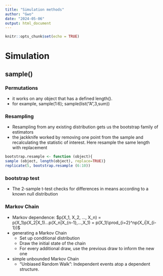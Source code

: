 ```yaml
---
title: "Simulation methods"
author: "Gwo"
date: "2024-05-06"
output: html_document
---
```


```r
knitr::opts_chunk$set(echo = TRUE)
```

# Simulation
## sample()
### Permutations 
  * it works on any object that has a defined length().
  * for example, sample(1:6); sample(list("A",3,sum))

### Resampling
  * Resampling from any existing distribution gets us the bootstrap family of
estimators
  * the jackknife worked by removing one point from the sample and recalculating the statistic of interest. Here resample the same length with replacement

```r
bootstrap.resample <- function (object){
sample (object, length(object), replace=TRUE)}
replicate(5, bootstrap.resample (6:10))
```

### bootstrap test 
  * The 2-sample t-test checks for differences in means according to a known null
distribution

### Markov Chain
  * Markov dependence:
  $p(X_1, X_2, ..., X_n) = p(X_1)p(X_2|X_1)...p(X_n|X_{n-1},...,X_1) = p(X_1)\prod_{i=2}^np(X_i|X_{i-1})$
  * generating a Markov Chain
    - Set up conditional distribution
    - Draw the initial state of the chain
    - For every additional draw, use the previous draw to inform the new one
  * simple unbounded Markov Chain
    - "Unbiased Random Walk": Independent events atop a dependent structure.
  